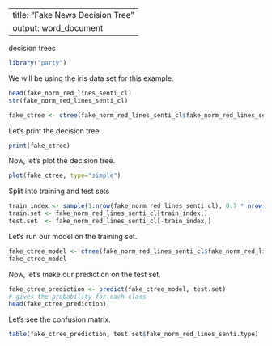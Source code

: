
---
title: "Fake News Decision Tree"
output: word_document
---

decision trees 
```{r setup, include=FALSE}
library("party")
```

We will be using the iris data set for this example.
```{r}
head(fake_norm_red_lines_senti_cl)
str(fake_norm_red_lines_senti_cl)
```


```{r}
fake_ctree <- ctree(fake_norm_red_lines_senti_cl$fake_norm_red_lines_senti.type ~ fake_norm_red_lines_senti_cl$fake_norm_red_lines_senti.domain_rank +fake_norm_red_lines_senti_cl$fake_norm_red_lines_senti.spam_score + fake_norm_red_lines_senti_cl$fake_norm_red_lines_senti.comments + fake_norm_red_lines_senti_cl$obj + fake_norm_red_lines_senti_cl$pos + fake_norm_red_lines_senti_cl$neg, data=fake_norm_red_lines_senti_cl)
```

Let's print the decision tree.
```{r}
print(fake_ctree)
```

Now, let's plot the decision tree.
```{r}
plot(fake_ctree, type="simple")
```

Split into training and test sets
```{r}
train_index <- sample(1:nrow(fake_norm_red_lines_senti_cl), 0.7 * nrow(fake_norm_red_lines_senti_cl))
train.set <- fake_norm_red_lines_senti_cl[train_index,]
test.set  <- fake_norm_red_lines_senti_cl[-train_index,]
```

Let's run our model on the training set.
```{r}
fake_ctree_model <- ctree(fake_norm_red_lines_senti_cl$fake_norm_red_lines_senti.type ~ fake_norm_red_lines_senti_cl$fake_norm_red_lines_senti.domain_rank +fake_norm_red_lines_senti_cl$fake_norm_red_lines_senti.spam_score + fake_norm_red_lines_senti_cl$fake_norm_red_lines_senti.comments + fake_norm_red_lines_senti_cl$obj + fake_norm_red_lines_senti_cl$pos+ fake_norm_red_lines_senti_cl$neg, data=train.set)
fake_ctree_model
```

Now, let's make our prediction on the test set.
```{r}
fake_ctree_prediction <- predict(fake_ctree_model, test.set) 
# gives the probability for each class
head(fake_ctree_prediction)
```

Let's see the confusion matrix.
```{r}
table(fake_ctree_prediction, test.set$fake_norm_red_lines_senti.type)
```